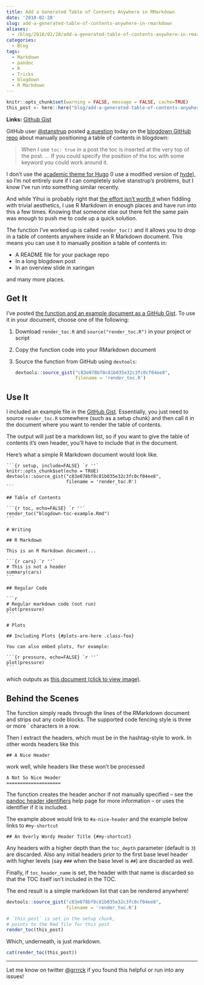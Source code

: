 ```yaml
---
title: Add a Generated Table of Contents Anywhere in RMarkdown
date: '2018-02-28'
slug: add-a-generated-table-of-contents-anywhere-in-rmarkdown
aliases:
  - /blog/2018/02/28/add-a-generated-table-of-contents-anywhere-in-rmarkdown
categories:
  - Blog
tags:
  - Markdown
  - pandoc
  - R
  - Tricks
  - blogdown
  - R Markdown
---
```


```r
knitr::opts_chunk$set(warning = FALSE, message = FALSE, cache=TRUE)
this_post <- here::here("blog/add-a-generated-table-of-contents-anywhere-in-rmarkdown/index.qmd")
```

<!-- Links -->
[render-toc-gist]: https://gist.github.com/gadenbuie/c83e078bf8c81b035e32c3fc0cf04ee8
[blogdown-gh]: https://github.com/rstudio/blogdown
[blogdown-issue]: https://github.com/rstudio/blogdown/issues/267
[stanstrup-gh]: https://github.com/stanstrup
[hugo-academic]: https://github.com/gcushen/hugo-academic
[my-theme]: https://github.com/gadenbuie/hyde

**Links:** [Github Gist][render-toc-gist]

GitHub user [\@stanstrup][stanstrup-gh] posted [a question][blogdown-issue] today on the [blogdown GitHub repo][blogdown-gh] about manually positioning a table of contents in blogdown:

> When I use `toc: true` in a post the toc is inserted at the very top of the post.
> ... If you could specify the position of the toc with some keyword you could work around it.

I don't use the [academic theme for Hugo][hugo-academic] (I use a modified version of [hyde][my-theme]), so I'm not entirely sure if I can completely solve stanstrup's problems, but I know I've run into something similar recently.

And while Yihui is probably right that [the effort isn't worth it](https://github.com/rstudio/blogdown/issues/267#issuecomment-369272039) when fiddling with trivial aesthetics, I use R Markdown in enough places and have run into this a few times.
Knowing that someone else out there felt the same pain was enough to push me to code up a quick solution.

The function I've worked up is called `render_toc()` and it allows you to drop in a table of contents anywhere inside an R Markdown document.
This means you can use it to manually position a table of contents in:

- A README file for your package repo
- In a long blogdown post
- In an overview slide in xaringan

and many more places.

## Get It

I've posted [the function and an example document as a GitHub Gist][render-toc-gist].
To use it in your document, choose one of the following:

1. Download `render_toc.R` and `source("render_toc.R")` in your project or script

2. Copy the function code into your RMarkdown document

3. Source the function from GitHub using `devtools`:

    ```r
    devtools::source_gist("c83e078bf8c81b035e32c3fc0cf04ee8", 
                          filename = 'render_toc.R')
    ```
    
## Use It

I included an example file in the [GitHub Gist][render-toc-gist].
Essentially, you just need to source `render_toc.R` somewhere (such as a setup chunk) and then call it in the document where you want to render the table of contents.

The output will just be a markdown list, so if you want to give the table of contents it's own header, you'll have to include that in the document.

Here's what a simple R Markdown document would look like.

````
```{r setup, include=FALSE} `r ''`
knitr::opts_chunk$set(echo = TRUE)
devtools::source_gist("c83e078bf8c81b035e32c3fc0cf04ee8", 
                      filename = 'render_toc.R')
```

## Table of Contents

```{r toc, echo=FALSE} `r ''`
render_toc("blogdown-toc-example.Rmd")
```

# Writing

## R Markdown

This is an R Markdown document...

```{r cars} `r ''`
# This is not a header
summary(cars)
```

## Regular Code

```r
# Regular markdown code (not run)
plot(pressure)
```

# Plots

## Including Plots {#plots-are-here .class-foo}

You can also embed plots, for example:

```{r pressure, echo=FALSE} `r ''`
plot(pressure)
```
````

which outputs as 
<a href="/images/2018/2018-02-28-blogdown-toc-example.png" data-featherlight="image">this document (click to view image)</a>.

## Behind the Scenes

The function simply reads through the lines of the RMarkdown document and strips out any code blocks.
The supported code fencing style is three or more &grave; characters in a row.

Then I extract the headers, which must be in the hashtag-style to work.
In other words headers like this

```
## A Nice Header
```

work well, while headers like these won't be processed

```
A Not So Nice Header
====================
```

The function creates the header anchor if not manually specified -- see the [pandoc header identifiers](http://pandoc.org/MANUAL.html#header-identifiers) help page for more information -- or uses the identifier if it is included.

The example above would link to `#a-nice-header` and the example below links to `#my-shortcut`

```
## An Overly Wordy Header Title {#my-shortcut}
```

Any headers with a higher depth than the `toc_depth` parameter (default is `3`) are discarded.
Also any initial headers prior to the first base level header with higher levels (say `###` when the base level is `##`) are discarded as well.

Finally, if `toc_header_name` is set, the header with that name is discarded so that the TOC itself isn't included in the TOC.

The end result is a simple markdown list that can be rendered anywhere!

```r
devtools::source_gist("c83e078bf8c81b035e32c3fc0cf04ee8", 
                      filename = 'render_toc.R')

# `this_post` is set in the setup chunk, 
# points to the Rmd file for this post
render_toc(this_post)
```

Which, underneath, is just markdown.

```r
cat(render_toc(this_post))
```

---

Let me know on twitter [\@grrrck](https://twitter.com/grrrck) if you found this helpful or run into any issues!
